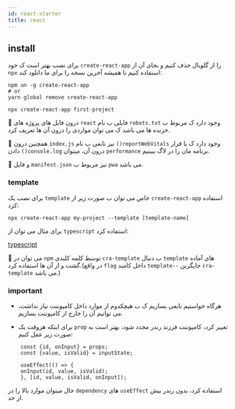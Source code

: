 ```yaml
---
id: react-starter
title: react
---
```

## install
برای نصب بهتر است ک خود `create-react-app` را از گلوبال حذف کنیم و بجای آن از `npx` استفاده کنیم تا همیشه آخرین نسخه را برای ما دانلود کند:
```shell
npm un -g create-react-app
# or
yarn global remove create-react-app
```
```shell
npx create-react-app first-project
```
🎉 درون فایل های پروژه های `react` فایلی ب نام `robots.txt` وجود دارد ک مربوط ب خزنده ها می باشد ک می توان مواردی را درون آن ها تعریف کرد.

🎉 همچنین درون `index.js` نیز تابعی ب نام `()reportWebVitals` وجود دارد ک با قرار دادن `()console.log` درون آن، میتوان `performance` برنامه مان را در لاگ ببینیم.

🎉 و فایل `manifest.json` نیز مربوط ب `pwa` می باشد.

### template
برای نصب یک `template` خاص می توان ب صورت زیر از `create-react-app` استفاده کرد:
```shell
npx create-react-app my-project --template [template-name]
```
برای مثال می توان از `typescript` استفاده کرد:

[typescript](/my-documents/docs/Experiences/Frontend/react/tsx/ts-in-react)

🎉 می توان در `npm` توسط کلمه کلیدی `cra-template` ب دنبال `template` های آماده گشت و از آن ها استفاده کرد.(در واقع `flag` داخل کامند `template--` جایگزین `cra-template` می باشد.)

### important
- هرگاه خواستیم تابعی بسازیم ک ب هیچکدوم از موارد داخل کامپوننت نیاز نداشت، می توانیم آن را خارج از کامپوننت بسازیم.

- برای اینکه هروقت یک `prop` تغییر کرد، کامپوننت فرزند رندر مجدد شود، بهتر است به صورت زیر عمل کنیم:
```tsx
    const {id, onInput} = props;
    const {value, isValid} = inputState;

    useEffect(() => {
    onInput(id, value, isValid);
    }, [id, value, isValid, onInput]);
```
حال میتوان موارد بالا را در `dependency` های `useEffect` استفاده کرد، بدون رندر بیش از حد.
